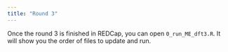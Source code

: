 ```yaml
---
title: "Round 3"
---
```


Once the round 3 is finished in REDCap, you can open `0_run_ME_dft3.R`. It will show you the order of files to update and run.
